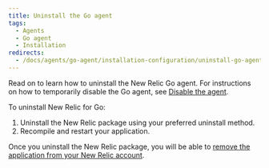 ```yaml
---
title: Uninstall the Go agent
tags:
  - Agents
  - Go agent
  - Installation
redirects:
  - /docs/agents/go-agent/installation-configuration/uninstall-go-agent
---
```


Read on to learn how to uninstall the New Relic Go agent. For instructions on how to temporarily disable the Go agent, see [Disable the agent](/docs/agents/manage-apm-agents/installation/disable-apm-agent#go).

To uninstall New Relic for Go:

1. Uninstall the New Relic package using your preferred uninstall method.
2. Recompile and restart your application.

Once you uninstall the New Relic package, you will be able to [remove the application from your New Relic account](/docs/apm/new-relic-apm/maintenance/remove-applications-from-new-relic-ui).
